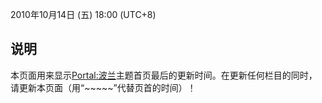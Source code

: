 2010年10月14日 (五) 18:00 (UTC+8)

== 说明 ==

本页面用来显示[[Portal:波兰|Portal:波兰]]主题首页最后的更新时间。在更新任何栏目的同时，请更新本页面（用“<nowiki>~~~~~</nowiki>”代替页首的时间）！

</noinclude>